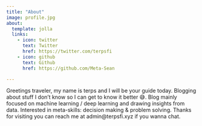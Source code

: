 ```yaml
---
title: "About"
image: profile.jpg
about:
  template: jolla
  links:
    - icon: twitter
      text: Twitter
      href: https://twitter.com/terpsfi
    - icon: github
      text: Github
      href: https://github.com/Meta-Sean

---
```


Greetings traveler, my name is terps and I will be your guide today. Blogging about stuff I don't know so I can get to know it better 😅. Blog mainly focused on machine learning / deep learning and drawing insights from data. Interested in meta-skills: decision making & problem solving. Thanks for visiting you can reach me at admin@terpsfi.xyz if you wanna chat.